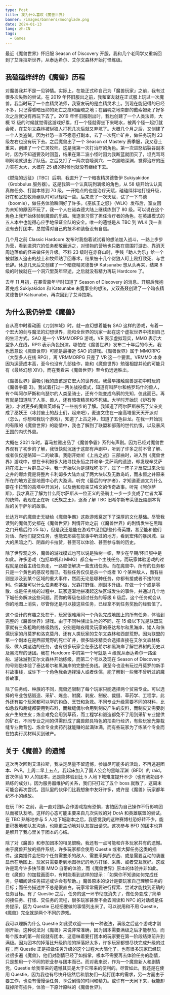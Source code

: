 ```yaml
---
type: Post
title: 我为什么喜欢《魔兽世界》
banner: /images/banners/moonglade.png
date: 2024-01-13
lang: zh-CN
tags:
  - Games
---
```


最近《魔兽世界》怀旧服 Season of Discovery 开服，我和几个老同学又重新回到了艾泽拉斯世界，从泰达希尔、艾尔文森林开始打怪练级。

## 我磕磕绊绊的《魔兽》历程

对魔兽我并不是一见钟情。实际上，在能正式称自己为「魔兽玩家」之前，我有过很多次失败的尝试。在 2019 年怀旧服出之前，我和室友就在正式服上玩过一次魔兽。我当时玩了一个血精灵法师，我室友玩的是血精灵术士。到现在能记得的已经不多，只记得昏暗压抑的死亡之痕和幽魂之地；在幽魂之地南部的戴索姆死了好多次之后就没有再玩下去了。2019 年怀旧服刚出时，我也创建了一个人类法师，大概 12 级的时候就觉得这游戏好累，打一个怪就得坐下来喝水，被两个怪一起打就会死，在艾尔文森林被豺狼人打死几次后就又弃坑了。大概几个月之后，又创建了一个人类盗贼，因为社恐一直不愿意打副本，去了一次死亡矿井，做任务玩到 23 级左右也没有玩下去。之后魔兽出了一个 Season of Mastery 赛季服，我又卷土重来，创建了一个亡灵牧师。这是我第一次打治疗的角色。第一次进怒焰裂谷副本时，因为不知道要及时回蓝，结果在第二波小怪时因为我断蓝就团灭了，坦克骂骂咧咧地就退出了队伍。之后又打了一两次哀嚎洞穴、一次黑暗深渊，觉得治疗的压力实在太大，大概在 25 级的时候也就没有继续下去。

《燃烧的远征》（TBC）后期，我直升了一个暗夜精灵德鲁伊 Sukiyakidon（Grobbulus 服务器）。这是我第一个认真玩到满级的角色，从 58 级开始认认真真做任务、打副本练到 70 级。一开始点的也是治疗天赋，磕磕绊绊地打怪升级，好在和室友牧师组队时可以轻松一些。后来洗了一次天赋，试了一下鸟德（boomie），做任务体验瞬间好了许多。《巫妖王之怒》（WLK）发布后，室友因为未知的原因不玩了，我一个人在诺森德大陆上继续练到了 80 级。可以说在这个角色上我开始体验到魔兽的乐趣。我逐渐习惯了担任治疗者的角色，在英雄模式的五人本中也能得心应手地保证全队的安全。唯一的遗憾是从 TBC 到 WLK 我一直没有去打团本，总觉得对自己的技术和装备没有自信。

几个月之前 Classic Hardcore 发布时我抱着试试看的想法加入战斗，一路上步步为营，看到进洞穴的任务都敬而远之，对怪物的营地也只敢在周围打游击、靠消灭周边落单的怪来做任务升级。不料 23 级时在赤脊山时，手贱「助人为乐」给一个被豺狼人追击的战士和牧师贴了回春术，结果被十几个豺狼人盯上殴打致死、与世长辞。休息几天后又创建了一个暗夜精灵德鲁伊 Katsunabe 想从头再来，结果 8 级的时候就在一个洞穴里英年早逝，之后就没有精力再玩 Hardcore 了。

去年 11 月初，在暴雪嘉年华时知道了 Season of Discovery 的消息。开服后我抱着完成 Sukiyakidon 和 Katsunabe 未竟事业的想法，又双叒叕创建了一个暗夜精灵德鲁伊 Katsunabe，再次回到了艾泽拉斯。

## 为什么我仍钟爱《魔兽》

自从高中时看动画《刀剑神域》时，就一直幻想着能有 SAO 这样的游戏，有着一个宏大的剑与魔法的幻想世界，能和全世界的玩家一起在这个虚拟世界中找到自己的生活方式。SAO 是一个 VRMMORPG 游戏。VR 表示虚拟现实，MMO 表示大型多人在线，RPG 表示角色扮演。哪怕在《魔兽世界》发布二十年后的今天，我也愿意说《魔兽世界》可能是最接近 SAO 的游戏。《魔兽世界》属于 MMORPG（大型多人在线 RPG），离 VRMMORPG 只差了 VR 这一个要素。VRMMO 本身因为运营成本高，至今也没有几部佳作，能和《魔兽世界》勉强相提并论的可能只有《最终幻想 XIV》，而在我看来《魔兽世界》至今仍远远胜出。

《魔兽世界》最吸引我的应该是它宏大的世界观。我最早接触魔兽是初中时玩的《魔兽争霸 3》。我试着打过一两关战役模式，知道有叫萨尔和格罗玛什的兽人，有个叫阿尔萨斯和乌瑟尔的人类圣骑士，还有个能变成乌鸦的先知，仅此而已。再有就是知道除了人类、兽人，还有暗夜精灵和不死族。大学时开始玩《炉石传说》，才对更多的魔兽英雄有了一些初步的了解。我知道了阿尔萨斯杀死了父亲变成了巫妖王（冰封废土的战士们，起来吧），麦迪文住在一座高塔里天天开派对（怎么，你想和我玩个游戏），知道了上古之神，知道了五色巨龙。在我一开始玩的有限的《魔兽世界》的剧情中，我也了解到了联盟和部落的世代仇恨，以及暴风王国的内忧外患。

大概在 2021 年时，喜马拉雅出品了《魔兽争霸》系列有声剧。因为已经对魔兽世界观有了初步的了解，我很快就沉迷于这部有声剧中，听到了许多之前不曾了解、或者仅仅是略知一二的故事。我刚开始听《上古之战》三部曲时，进入到《魔兽世界》游戏中，想在卡利姆多大陆寻找永恒之井和辛-艾萨莉的遗迹，却发现辛艾萨莉在海上一片群岛之中。我一开始以为是游戏吃书了，过了一阵子才反应过来永恒之井的爆炸竟是将整片卡利姆多大陆炸成了两大块以及无数岛屿，而永恒之井原来所在的地方正是地图中心的大漩涡。听完《最后的守护者》，才知道麦迪文为什么要在卡拉赞的高塔中开派对，以及他和母亲艾格文的传奇故事。听完《阿尔萨斯》，我才真正了解为什么阿尔萨斯从一位正义的圣骑士一步一步变成了亡者大军的统帅。我现在正在听《氏族之王》，逐渐了解 TBC 旧希尔斯布莱德丘陵副本背后的关于萨尔的故事。

长达万年的魔兽史无疑给《魔兽争霸》这款游戏奠定下了深厚的文化基础。尽管我读到的魔兽历史都在《魔兽世界》剧情开始之前（《魔兽世界》的剧情发生在黑暗之门开启后约 25 年），但是我还是能在游戏中见到那些传奇英雄，甚至能和他们对话、向他们提交任务，也能去那些在故事中听过的地方，看到宏伟的暴风城、巨大的黑暗之门、阴森的卡拉赞，甚至可以体验、甚至参与新的历史。

除了世界观之外，魔兽的游戏模式也可以说是独树一帜，至少在早期/怀旧服中是如此。许多游戏（包括单机和 MMO）都会有一个主线任务，而玩家体验游戏的过程就是跟着主线任务走，一路顺便解决一些支线任务。而在魔兽中，所有的任务都只是一个黄色的感叹号而已。有些任务仅仅是杀一个或者 10 个某种敌人，而有些则是涉及到某个区域的重大事件，然而无论是哪种任务，你都有接或者不接的权利。你甚至可以什么任务都不做，光靠打野怪、刷副本升级。在做一个个或是零散、或是任务线的过程中，玩家逐渐地拼凑起这块区域发生的事件，并通过几个地下城任务解决这些问题。而你的等级在超过任务的等级 6 级后，这个任务就会从你的地图上消失，尽管你还是可以接这些任务，已经拿不到任务奖励的经验值了。

这个设计的有趣之处在于，玩家很难用同一个角色完成地图上的所有任务，体验到完整的《魔兽世界》游戏。由于不同种族出生地的不同，在 15 级以下光是联盟玩家就有三条粗略的练级路线，分别是暗夜精灵玩家的泰达希尔和黑海岸、矮人和侏儒玩家的丹莫罗和洛克莫丹、还有人类玩家的艾尔文森林和西部荒野。因为联盟的第一个副本在是西部荒野的死亡矿井，很多暗夜精灵会选择直接在艾尔文森林练级、做人类这边的任务，也有很多玩家会在泰达希尔和黑海岸了解世界树的历史以及黑海岸的谜团。我在 Hardcore 中的第一个号就是 4 级就从泰达希尔一路坐船、游泳游到艾尔文森林开始练级，而第二个号以及现在 Season of Discovery 的号则是体验了泰达希尔和黑海岸的完整任务线。我至今也没有玩过丹莫罗的新手村故事线，或许下一个角色我会选择矮人或者侏儒，能了解到一些我不曾听过的魔兽故事。

除了任务线、种族的不同，魔兽还限制了每个玩家只能选择两个贸易专业。可以选择的专业包括锻造、采矿、炼金、附魔、剥皮、制皮、裁缝、草药学、工程学，此外还有每个玩家都可以学的钓鱼、烹饪和急救。不同专业升级需要不同的材料，比如急救和裁缝都要用到布料，而裁缝偶尔会用到制皮产生的皮料，而制皮又需要剥皮产生的生皮；炼金难免会用到草药，而工程学和锻造都免不了用到采矿专业提供的矿石。不同专业之间的供需形成了魔兽颇具特色的拍卖行经济，有些玩家光靠裁缝专业做背包、炼金专业卖药剂就能赚的盆满钵满，而有些玩家为了练某个专业而在拍卖行买材料买到破产。

## 关于《魔兽》的遗憾

这次再次回到艾泽拉斯，我决定尽量不留遗憾，参加尽可能多的活动，不再逃避团本、PvP。上周二早上五点，我起床加入了国人公会的黑暗深渊（BFD）的 raid。首次体验 10 人的团本，还是能体验到比 5 人地下城难度提升不少（也有我奶团不熟练的成分）。因为服务器维护的关系，我们只打过了五个 boss 就散了，这周末可能会再次尝试。团队里的伙伴们比我想象中友好许多，或许是《魔兽》玩家都年纪不小的缘故。

在玩 TBC 之前，我一直对团队合作游戏抱有恐惧，害怕因为自己操作不行影响团队而被队友喷。这样的心态可能主要来自几次失败的对 DotA 和英雄联盟的尝试。在 TBC 熟练地参与 5 人地下城副本之后，我感觉我的这种赛博社恐好转不少，能更积极地和队友沟通，也能更主动地对队友提出请求。这次参与 BFD 的团本也算是解开了我心里关于团本的心结。

除了对《魔兽》和参加团本的相见恨晚，我还有一点可能和许多玩家共有的遗憾。由于魔兽开放的插件系统，许多玩家都会使用 Questie 或者大脚任务这类的插件。这类插件会把每个任务需要杀的敌人、需要采集的东西、或是需要互动的装置显示在地图上，玩家只需要走到地图标记的地方打怪、采集、或者交互就好。这或许是现今许多快节奏 MMO 自带的体验，而《魔兽世界》原本的体验并非如此。在《魔兽》的加载画面中，有时能看到这样的提示：「如果你不知道如何完成任务，仔细阅读任务描述或许会有帮助。」魔兽原本的设计是要玩家自己理解任务的目标；而任务描述并不总是很直白，玩家常常需要进行探索、尝试才能找到正确的任务目标。有了 Questie 之后，任务的这一环节彻底消失了，做任务变成了简单的接任务、打怪、交任务的流程，很多玩家甚至不会去阅读和 NPC 的对话或是任务提示，因为 Questie 已经把要做的事情列出来了。可以说用和不用 Questie，《魔兽》完全就是两个不同的游戏。

我可以理解为什么 Questie 如此受欢迎——有一种说法，满级之后这个游戏才刚刚开始。这种说法对《魔兽》来说非常准确，因为团本需要满级之后才能参加，而每个版本的第一阶段就有团本，这意味着要打团本的玩家要在第一阶段结束前升到满级。因为团本的掉落比升级阶段的掉落好太多，许多玩家都想尽快完成升级的过程；而 Questie 正是把做任务升级的这个过程大大简化了。也有很多玩家已经玩过很多遍《魔兽》，他们对剧情已经了如指掌，根本不需要再去体验任务的剧情，只是想用一个不同的职业参与团本而已。而对我来说，作为一个魔兽新人和剧情党，Questie 给我带来的遗憾其实是大于它带来的便利的。尽管如此，我还是在使用 Questie，因为我也有尽快升级然后和朋友们一起打团本的需求，另一方面由于要工作，也没有慢慢读任务、享受剧情的时间和精力。或许有一天闲下来，我能卸载掉所有插件，体验一下原汁原味的《魔兽世界》。
